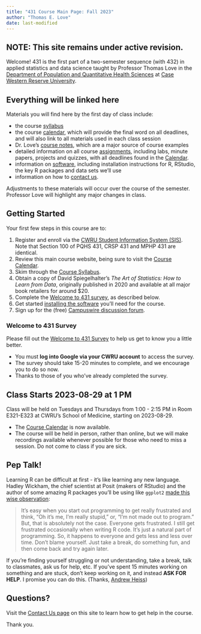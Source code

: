```yaml
---
title: "431 Course Main Page: Fall 2023"
author: "Thomas E. Love"
date: last-modified
---
```


## NOTE: This site remains under active revision.

Welcome! 431 is the first part of a two-semester sequence (with 432) in applied statistics and data science taught by Professor Thomas Love in the [Department of Population and Quantitative Health Sciences](https://case.edu/medicine/pqhs/) at [Case Western Reserve University](https://case.edu/).

## Everything will be linked here

Materials you will find here by the first day of class include:

-   the course [syllabus](https://thomaselove.github.io/431-syllabus-2023/)
-   the course [calendar](calendar.qmd), which will provide the final word on all deadlines, and will also link to all materials used in each class session
-   Dr. Love's [course notes](https://thomaselove.github.io/431-notes/), which are a major source of course examples
-   detailed information on all course [assignments](assignments.qmd), including labs, minute papers, projects and quizzes, with all deadlines found in the [Calendar](calendar.qmd).
-   information on [software](software.qmd), including installation instructions for R, RStudio, the key R packages and data sets we'll use
-   information on how to [contact us](contact.qmd).

Adjustments to these materials will occur over the course of the semester. Professor Love will highlight any major changes in class.

## Getting Started

Your first few steps in this course are to:

1.  Register and enroll via the [CWRU Student Information System (SIS)](https://sis.case.edu/). Note that Section 100 of PQHS 431, CRSP 431 and MPHP 431 are identical.
2.  Review this main course website, being sure to visit the [Course Calendar](calendar.qmd).
3.  Skim through the [Course Syllabus](https://thomaselove.github.io/431-syllabus-2023/).
4.  Obtain a copy of David Spiegelhalter's *The Art of Statistics: How to Learn from Data*, originally published in 2020 and available at all major book retailers for around \$20.
5.  Complete the [Welcome to 431 survey](https://bit.ly/431-2023-welcome-survey), as described below.
6.  Get started [installing the software](software.qmd) you'll need for the course.
7.  Sign up for the (free) [Campuswire discussion forum](campuswire.qmd).

### Welcome to 431 Survey

Please fill out the [Welcome to 431 Survey](https://bit.ly/431-2023-welcome-survey) to help us get to know you a little better.

-   You must **log into Google via your CWRU account** to access the survey.
-   The survey should take 15-20 minutes to complete, and we encourage you to do so now.
-   Thanks to those of you who've already completed the survey.

## Class Starts 2023-08-29 at 1 PM

Class will be held on Tuesdays and Thursdays from 1:00 - 2:15 PM in Room E321-E323 at CWRU's School of Medicine, starting on 2023-08-29.

-   The [Course Calendar](calendar.qmd) is now available.
-   The course will be held in person, rather than online, but we will make recordings available whenever possible for those who need to miss a session. Do not come to class if you are sick.

## Pep Talk!

Learning R can be difficult at first - it's like learning any new language. Hadley Wickham, the chief scientist at Posit (makers of RStudio) and the author of some amazing R packages you'll be using like `ggplot2` [made this wise observation](https://r-posts.com/advice-to-young-and-old-programmers-a-conversation-with-hadley-wickham/):

> It's easy when you start out programming to get really frustrated and think, "Oh it's me, I'm really stupid," or, "I'm not made out to program." But, that is absolutely not the case. Everyone gets frustrated. I still get frustrated occasionally when writing R code. It's just a natural part of programming. So, it happens to everyone and gets less and less over time. Don't blame yourself. Just take a break, do something fun, and then come back and try again later.

If you're finding yourself struggling or not understanding, take a break, talk to classmates, ask us for help, etc. If you've spent 15 minutes working on something and are stuck, don't keep working on it, and instead **ASK FOR HELP**. I promise you can do this. (Thanks, [Andrew Heiss](https://evalf19.classes.andrewheiss.com/syllabus/#pep-talk))

## Questions?

Visit the [Contact Us page](contact.qmd) on this site to learn how to get help in the course.

Thank you.

